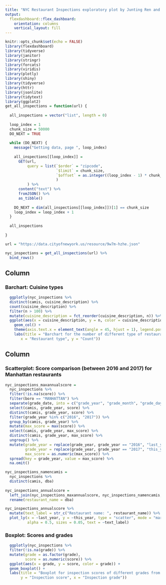 ```yaml
---
title: "NYC Restaurant Inspections exploratory plot by Junting Ren and Ruiwei Zhang"
output: 
  flexdashboard::flex_dashboard:
    orientation: columns
    vertical_layout: fill
---
```


```r
knitr::opts_chunk$set(echo = FALSE)
library(flexdashboard)
library(tidyverse)
library(janitor)
library(stringr)
library(forcats)
library(viridis)
library(plotly)
library(shiny)
library(tidyverse)
library(httr)
library(jsonlite)
library(tidytext)
library(ggplot2)
get_all_inspections = function(url) {
  
  all_inspections = vector("list", length = 0)
  
  loop_index = 1
  chunk_size = 50000
  DO_NEXT = TRUE
  
  while (DO_NEXT) {
    message("Getting data, page ", loop_index)
    
    all_inspections[[loop_index]] = 
      GET(url,
          query = list(`$order` = "zipcode",
                       `$limit` = chunk_size,
                       `$offset` = as.integer((loop_index - 1) * chunk_size)
                       )
          ) %>%
      content("text") %>%
      fromJSON() %>%
      as_tibble()
    
    DO_NEXT = dim(all_inspections[[loop_index]])[1] == chunk_size
    loop_index = loop_index + 1
  }
  
  all_inspections
  
}

url = "https://data.cityofnewyork.us/resource/9w7m-hzhe.json"

nyc_inspections = get_all_inspections(url) %>%
  bind_rows() 
```
 

Column {data-width=500}
-----------------------------------------------------------------------

### Barchart: Cuisine types

```r
  ggplotly(nyc_inspections %>%
  distinct(camis, cuisine_description) %>%
  count(cuisine_description) %>% 
  filter(n > 100) %>% 
  mutate(cuisine_description = fct_reorder(cuisine_description, n)) %>% 
  ggplot(aes(x = cuisine_description, y = n, color = cuisine_description)) + 
    geom_col() +
    theme(axis.text.x = element_text(angle = 45, hjust = 1), legend.position = "none") +
    labs(title = "Barchart for the number of different type of restaurants",
       x = "Restaurant type", y = "Count"))
```

Column {data-width=500}
-----------------------------------------------------------------------

### Scatterplot: Score comparison (between 2016 and 2017) for Manhattan restaurants 

```r
nyc_inspections_maxannualscore = 
  nyc_inspections %>%
  filter(!is.na(score)) %>%
  filter(boro == "MANHATTAN") %>%
  separate(grade_date, into = c("grade_year", "grade_month", "grade_day"), sep = "-") %>%
  select(camis, grade_year, score) %>%
  distinct(camis, grade_year, score) %>%
  filter(grade_year %in% c("2016", "2017")) %>%
  group_by(camis, grade_year) %>%
  mutate(max_score = max(score)) %>%
  select(camis, grade_year, max_score) %>%
  distinct(camis, grade_year, max_score) %>%
  ungroup() %>%
  mutate(grade_year = replace(grade_year, grade_year == "2016", "last_year"),
         grade_year = replace(grade_year, grade_year == "2017", "this_year"),
         max_score = as.numeric(max_score)) %>%
  spread(key = grade_year, value = max_score) %>%
  na.omit()

nyc_inspections_namencamis = 
  nyc_inspections %>%
  distinct(camis, dba)
  
nyc_inspections_annualscore = 
  left_join(nyc_inspections_maxannualscore, nyc_inspections_namencamis, key = "camis") %>%
  rename(restaurant_name = dba)

nyc_inspections_annualscore %>%
  mutate(text_label = str_c("Restaurant name: ", restaurant_name)) %>% 
  plot_ly(x = ~last_year, y = ~this_year, type = "scatter", mode = "markers",
          alpha = 0.5, sizes = 0.05, text = ~text_label)
```

### Boxplot: Scores and grades

```r
  ggplotly(nyc_inspections %>% 
  filter(!is.na(grade)) %>%
  mutate(grade = as.factor(grade),
         score = as.numeric(score)) %>% 
  ggplot(aes(x = grade, y = score, color = grade)) + 
  geom_boxplot() +
  labs(title = "Boxplot for inspection scores of different grades from inspections",
       y = "Inspection score", x = "Inspection grade"))
```
